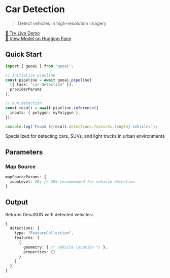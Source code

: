 
# Car Detection

> Detect vehicles in high-resolution imagery

<VideoEmbed
  src="https://geobase-docs.s3.amazonaws.com/geobase-ai-assets/car-detection-model.mp4"
  title="Car Detection Demo"
/>

<div style={{ textAlign: 'center', marginTop: '1rem' }}>
  <a 
    href="https://docs.geobase.app/geoai-live/tasks/car-detection" 
    target="_blank" 
    rel="noopener noreferrer"
    style={{ 
      display: 'inline-flex', 
      alignItems: 'center', 
      gap: '0.5rem',
      padding: '0.5rem 1rem',
      backgroundColor: '#3b82f6',
      color: 'white',
      textDecoration: 'none',
      borderRadius: '0.375rem',
      fontWeight: '500',
      transition: 'background-color 0.2s'
    }}
    className="live-demo-button"
  >
    🚀 Try Live Demo
  </a>
</div>

<style jsx>{`
  .live-demo-button:hover {
    background-color: #2563eb !important;
  }
`}</style>

<div style={{ textAlign: 'center', marginTop: '0.5rem' }}>
  <a 
    href="https://huggingface.co/geobase/car-detection" 
    target="_blank" 
    rel="noopener noreferrer"
    style={{ 
      fontSize: '0.875rem',
      color: '#6b7280',
      textDecoration: 'none'
    }}
  >
    🤗 View Model on Hugging Face
  </a>
</div>

## Quick Start

```typescript
import { geoai } from "geoai";

// Initialize pipeline
const pipeline = await geoai.pipeline(
  [{ task: "car-detection" }],
  providerParams
);

// Run detection
const result = await pipeline.inference({
  inputs: { polygon: myPolygon },
});

console.log(`Found ${result.detections.features.length} vehicles`);
```

<Callout type="info" emoji="🚗">
  Specialized for detecting cars, SUVs, and light trucks in urban environments
</Callout>

## Parameters

### Map Source

```typescript
mapSourceParams: {
  zoomLevel: 20; // 20+ recommended for vehicle detection
}
```

## Output

Returns GeoJSON with detected vehicles:

```typescript
{
  detections: {
    type: "FeatureCollection",
    features: [
      {
        geometry: { /* vehicle location */ },
        properties: {}
      }
    ]
  }
}
```
